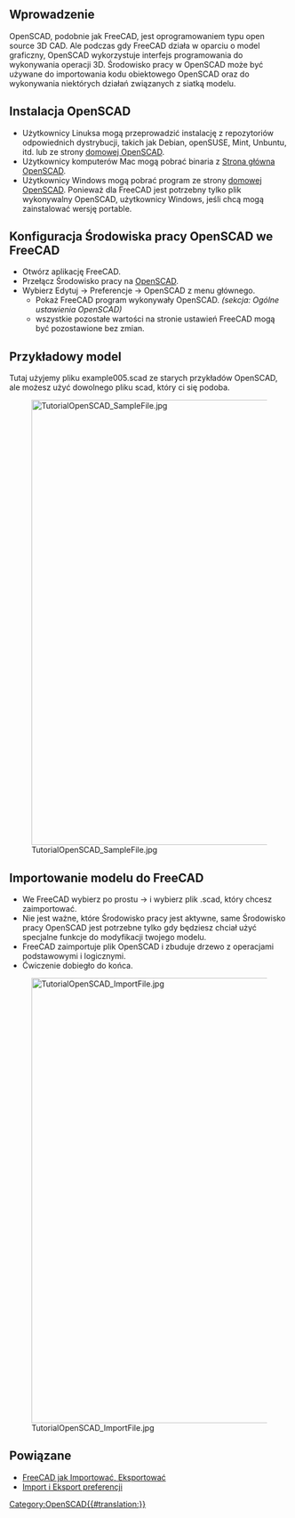 <languages/>

{{TutorialInfo/pl
|Topic= Importowanie kodu OpenSCAD
|Level= Początkujący
|Time= 30 minut
|Author=r-frank
|FCVersion=0.16.6704
|Files=
}}

==Wprowadzenie==

OpenSCAD, podobnie jak FreeCAD, jest oprogramowaniem typu open source 3D CAD. Ale podczas gdy FreeCAD działa w oparciu o model graficzny, OpenSCAD wykorzystuje interfejs programowania do wykonywania operacji 3D. Środowisko pracy w OpenSCAD może być używane do importowania kodu obiektowego OpenSCAD oraz do wykonywania niektórych działań związanych z siatką modelu.

==Instalacja OpenSCAD==

* Użytkownicy Linuksa mogą przeprowadzić instalację z repozytoriów odpowiednich dystrybucji, takich jak Debian, openSUSE, Mint, Unbuntu, itd. lub ze strony [http://www.openscad.org/ domowej OpenSCAD].
* Użytkownicy komputerów Mac mogą pobrać binaria z [http://www.openscad.org/ Strona główna OpenSCAD].<br />
* Użytkownicy Windows mogą pobrać program ze strony [http://www.openscad.org/ domowej OpenSCAD]. Ponieważ dla FreeCAD jest potrzebny tylko plik wykonywalny OpenSCAD, użytkownicy Windows, jeśli chcą mogą zainstalować wersję portable.

==Konfiguracja Środowiska pracy OpenSCAD we FreeCAD==

*Otwórz aplikację FreeCAD.
*Przełącz Środowisko pracy na [[OpenSCAD_Workbench/pl|OpenSCAD]].
*Wybierz Edytuj → Preferencje → OpenSCAD z menu głównego.
**Pokaż FreeCAD program wykonywały OpenSCAD. ''(sekcja: Ogólne ustawienia OpenSCAD)''
**wszystkie pozostałe wartości na stronie ustawień FreeCAD mogą być pozostawione bez zmian.

==Przykładowy model==

Tutaj użyjemy pliku example005.scad ze starych przykładów OpenSCAD, ale możesz użyć dowolnego pliku scad, który ci się podoba.

[[Image:TutorialOpenSCAD SampleFile.jpg|800px]]

==Importowanie modelu do FreeCAD==

* We FreeCAD wybierz po prostu {{KEY|Plik}} → {{KEY|Otwórz}} i wybierz plik .scad, który chcesz zaimportować.
* Nie jest ważne, które Środowisko pracy jest aktywne, same Środowisko pracy OpenSCAD jest potrzebne tylko gdy będziesz chciał użyć specjalne funkcje do modyfikacji twojego modelu.
* FreeCAD zaimportuje plik OpenSCAD i zbuduje drzewo z operacjami podstawowymi i logicznymi.
* Ćwiczenie dobiegło do końca.

[[Image:TutorialOpenSCAD_ImportFile.jpg|800px]]

==Powiązane== 

* [[FreeCAD_Howto_Import_Export|FreeCAD jak Importować, Eksportować]]
* [[Import_Export_Preferences/pl|Import i Eksport preferencji]]

[[Category:OpenSCAD{{#translation:}}]]